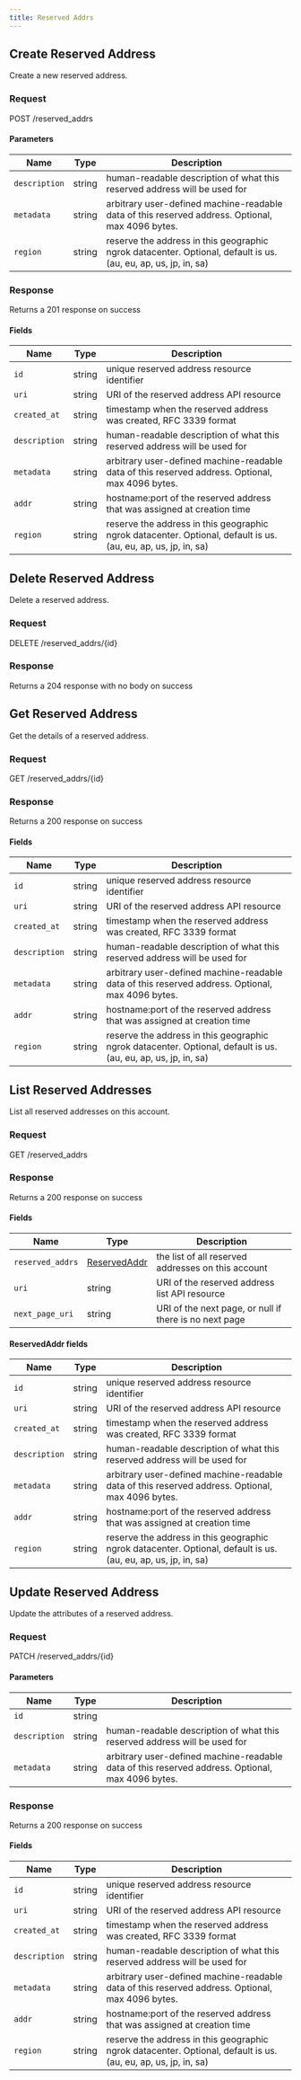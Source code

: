 ```yaml
---
title: Reserved Addrs
---
```



## Create Reserved Address

Create a new reserved address.

### Request

POST /reserved_addrs

<ReservedAddrsCreateRequest />

#### Parameters

| Name          | Type   | Description                                                                                                    |
| ------------- | ------ | -------------------------------------------------------------------------------------------------------------- |
| `description` | string | human-readable description of what this reserved address will be used for                                      |
| `metadata`    | string | arbitrary user-defined machine-readable data of this reserved address. Optional, max 4096 bytes.               |
| `region`      | string | reserve the address in this geographic ngrok datacenter. Optional, default is us. (au, eu, ap, us, jp, in, sa) |

### Response

Returns a 201 response on success

<ReservedAddrsCreateResponse />

#### Fields

| Name          | Type   | Description                                                                                                    |
| ------------- | ------ | -------------------------------------------------------------------------------------------------------------- |
| `id`          | string | unique reserved address resource identifier                                                                    |
| `uri`         | string | URI of the reserved address API resource                                                                       |
| `created_at`  | string | timestamp when the reserved address was created, RFC 3339 format                                               |
| `description` | string | human-readable description of what this reserved address will be used for                                      |
| `metadata`    | string | arbitrary user-defined machine-readable data of this reserved address. Optional, max 4096 bytes.               |
| `addr`        | string | hostname:port of the reserved address that was assigned at creation time                                       |
| `region`      | string | reserve the address in this geographic ngrok datacenter. Optional, default is us. (au, eu, ap, us, jp, in, sa) |

## Delete Reserved Address

Delete a reserved address.

### Request

DELETE /reserved_addrs/\{id\}

<ReservedAddrsDeleteRequest />

### Response

Returns a 204 response with no body on success

## Get Reserved Address

Get the details of a reserved address.

### Request

GET /reserved_addrs/\{id\}

<ReservedAddrsGetRequest />

### Response

Returns a 200 response on success

<ReservedAddrsGetResponse />

#### Fields

| Name          | Type   | Description                                                                                                    |
| ------------- | ------ | -------------------------------------------------------------------------------------------------------------- |
| `id`          | string | unique reserved address resource identifier                                                                    |
| `uri`         | string | URI of the reserved address API resource                                                                       |
| `created_at`  | string | timestamp when the reserved address was created, RFC 3339 format                                               |
| `description` | string | human-readable description of what this reserved address will be used for                                      |
| `metadata`    | string | arbitrary user-defined machine-readable data of this reserved address. Optional, max 4096 bytes.               |
| `addr`        | string | hostname:port of the reserved address that was assigned at creation time                                       |
| `region`      | string | reserve the address in this geographic ngrok datacenter. Optional, default is us. (au, eu, ap, us, jp, in, sa) |

## List Reserved Addresses

List all reserved addresses on this account.

### Request

GET /reserved_addrs

<ReservedAddrsListRequest />

### Response

Returns a 200 response on success

<ReservedAddrsListResponse />

#### Fields

| Name             | Type                                 | Description                                            |
| ---------------- | ------------------------------------ | ------------------------------------------------------ |
| `reserved_addrs` | [ReservedAddr](#reservedaddr-fields) | the list of all reserved addresses on this account     |
| `uri`            | string                               | URI of the reserved address list API resource          |
| `next_page_uri`  | string                               | URI of the next page, or null if there is no next page |

#### ReservedAddr fields

| Name          | Type   | Description                                                                                                    |
| ------------- | ------ | -------------------------------------------------------------------------------------------------------------- |
| `id`          | string | unique reserved address resource identifier                                                                    |
| `uri`         | string | URI of the reserved address API resource                                                                       |
| `created_at`  | string | timestamp when the reserved address was created, RFC 3339 format                                               |
| `description` | string | human-readable description of what this reserved address will be used for                                      |
| `metadata`    | string | arbitrary user-defined machine-readable data of this reserved address. Optional, max 4096 bytes.               |
| `addr`        | string | hostname:port of the reserved address that was assigned at creation time                                       |
| `region`      | string | reserve the address in this geographic ngrok datacenter. Optional, default is us. (au, eu, ap, us, jp, in, sa) |

## Update Reserved Address

Update the attributes of a reserved address.

### Request

PATCH /reserved_addrs/\{id\}

<ReservedAddrsUpdateRequest />

#### Parameters

| Name          | Type   | Description                                                                                      |
| ------------- | ------ | ------------------------------------------------------------------------------------------------ |
| `id`          | string |                                                                                                  |
| `description` | string | human-readable description of what this reserved address will be used for                        |
| `metadata`    | string | arbitrary user-defined machine-readable data of this reserved address. Optional, max 4096 bytes. |

### Response

Returns a 200 response on success

<ReservedAddrsUpdateResponse />

#### Fields

| Name          | Type   | Description                                                                                                    |
| ------------- | ------ | -------------------------------------------------------------------------------------------------------------- |
| `id`          | string | unique reserved address resource identifier                                                                    |
| `uri`         | string | URI of the reserved address API resource                                                                       |
| `created_at`  | string | timestamp when the reserved address was created, RFC 3339 format                                               |
| `description` | string | human-readable description of what this reserved address will be used for                                      |
| `metadata`    | string | arbitrary user-defined machine-readable data of this reserved address. Optional, max 4096 bytes.               |
| `addr`        | string | hostname:port of the reserved address that was assigned at creation time                                       |
| `region`      | string | reserve the address in this geographic ngrok datacenter. Optional, default is us. (au, eu, ap, us, jp, in, sa) |
